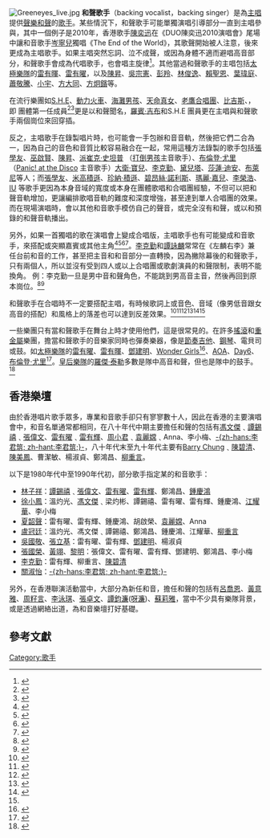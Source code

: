 {{NoteTA|G1=Music}}
{{Expand English|Backing Vocals}}
[[File:Greeneyes_live.jpg|thumb]]
'''和聲歌手'''（backing vocalist，backing singer）是為[[主唱|主唱]]提供[[和声|聲樂和聲]]的[[歌手|歌手]]。某些情況下，和聲歌手可能單獨演唱引導部分一直到主唱參與，其中一個例子是2010年，香港歌手[[陳奕迅|陳奕迅]]在《DUO陳奕迅2010演唱會》尾場中讓和音歌手[[岑寧兒|岑寧兒]]獨唱《The End of the World》，其歌聲開始被人注意，後來更成為主唱歌手。如果主唱突然忘詞、泣不成聲，或因為身體不適而避唱高音部分，和聲歌手會成為代唱歌手，也會唱主旋律<ref>{{Cite web|title=江蕙 - 甲你攬牢牢 - 中視 - 把愛傳出去賑災晚會（方炯鑌代唱）|url=https://www.youtube.com/watch?v=hEMCbe44jEg|accessdate=2020-07-10|archive-url=https://web.archive.org/web/20200710071155/https://www.youtube.com/watch?v=7JOgvFbA3HU|archive-date=2020-07-10|dead-url=no}}</ref>。其他當過和聲歌手的主唱包括[[太極樂隊|太極樂隊]]的[[雷有暉|雷有暉]]、[[雷有曜|雷有曜]]，以及[[陳昇|陳昇]]、[[吳宗憲|吳宗憲]]、[[彭羚|彭羚]]、[[林俊逸|林俊逸]]、[[賴聖恩|賴聖恩]]、[[葉瑋庭|葉瑋庭]]、[[蕭敬騰|蕭敬騰]]、[[小宇|小宇]]、[[方大同|方大同]]、[[方炯鑌|方炯鑌]]等。

在流行樂團如[[S.H.E|S.H.E]]、[[動力火車|動力火車]]、[[海灘男孩|海灘男孩]]、[[天命真女|天命真女]]、[[老鹰合唱团|老鷹合唱團]]、[[比吉斯|比吉斯]]、{{tsl|en|Mutya Keisha Siobhan|Mutya Keisha Siobhan}}，即 {{tsl|en|Sugababes|Sugababes}} 團體第一任成員<ref>{{Cite web |url=https://www.youtube.com/watch?v=FHh86ySgKrA |title=Sugababes - Round Round |accessdate=2014-09-24 |archive-date=2020-12-10 |archive-url=https://web.archive.org/web/20201210122111/https://www.youtube.com/watch?v=FHh86ySgKrA |dead-url=no }}</ref><ref>{{Cite web |url=https://www.youtube.com/watch?v=cAzJlMHQrp8 |title=Sugababes - Too Lost In You |accessdate=2014-09-24 |archive-date=2020-07-10 |archive-url=https://web.archive.org/web/20200710071204/https://www.youtube.com/watch?v=cAzJlMHQrp8 |dead-url=no }}</ref>更是以和聲聞名，[[羅賓·吉布|羅賓·吉布]]和S.H.E 團員更在主唱與和聲歌手兩個崗位來回穿插。

反之，主唱歌手在錄製唱片時，也可能會一手包辦和音音軌，然後把它們二合為一，因為自己的音色和音質比較容易融合在一起，常用這種方法錄製的歌手包括[[張學友|張學友]]、[[巫啟賢|巫啟賢]]、[[陳昇|陳昇]]、[[派崔克·史坦普|派崔克·史坦普]] （[[打倒男孩|打倒男孩]]主音歌手）、[[布伦登·尤里|布倫登·尤里]]（[[迪斯可癟三|Panic! at the Disco]] 主音歌手）[[大衛·寶兒|大衛·寶兒]]、[[李克勤|李克勤]]、[[黛兒塔|黛兒塔]]、[[莎蓮·迪安|莎蓮·迪安]]、[[布莱尼·斯皮尔斯|布萊尼]]等人；而[[張學友|張學友]]、[[米高積遜|米高積遜]]、[[珍納·積遜|珍納·積遜]]、[[碧昂絲·諾利斯|碧昂絲·諾利斯]]、[[瑪麗·嘉兒|瑪麗·嘉兒]]、[[李榮浩|李榮浩]]、[[IU_(歌手)|IU]] 等歌手更因為本身音域的寬度或本身在團體歌唱和合唱團經驗，不但可以把和聲音軌增加，更讓編排歌唱音軌的難度和深度增強，甚至達到單人合唱團的效果。而在現場演唱時，會以其他和音歌手模仿自己的聲音，或完全沒有和聲，或以和預錄的和聲音軌播出。

另外，如果一首獨唱的歌在演唱會上變成合唱版，主唱歌手也有可能變成和音歌手，來搭配或突顯嘉賓或其他主角<ref>{{Cite web |url=http://www.youtube.com/watch?v=Pyba_rTAD4c |title=周杰倫&袁詠琳-黑色幽默 |accessdate=2013-07-17 |archive-date=2020-07-10 |archive-url=https://web.archive.org/web/20200710071209/https://www.youtube.com/watch?v=Pyba_rTAD4c |dead-url=no }}</ref><ref>{{Cite web |url=http://www.youtube.com/watch?v=NCC809QdZyA |title=陳奕迅&陳奐仁 - 愛是懷疑 |accessdate=2013-12-20 |archive-date=2020-07-10 |archive-url=https://web.archive.org/web/20200710071216/https://www.youtube.com/watch?v=NCC809QdZyA |dead-url=no }}</ref><ref>{{Cite web |url=http://www.youtube.com/watch?v=Eiy5nMcrHI8 |title=容祖兒&李克勤 - 大會堂演奏廳 |accessdate=2013-07-17 |archive-date=2020-07-10 |archive-url=https://web.archive.org/web/20200710071222/https://www.youtube.com/watch?v=Eiy5nMcrHI8 |dead-url=no }}</ref><ref name=":0">{{Citation|title=Presley Tennant & Kelly Clarkson - Because Of You (Vegas 5-24-2019)|url=https://www.youtube.com/watch?v=YV1I1RQ82T8|accessdate=2021-05-14|language=en|archive-date=2021-05-14|archive-url=https://web.archive.org/web/20210514020218/https://www.youtube.com/watch?v=YV1I1RQ82T8|dead-url=no}}</ref>。[[李克勤|李克勤]]和[[譚詠麟|譚詠麟]]常常在《左麟右李》兼任台前和音的工作，甚至把主音和和音部分一直轉換，因為撇除幕後的和聲歌手，只有兩個人，所以並沒有受到四人或以上合唱團或歌劇演員的和聲限制，表明不能換角。 例：李克勤一旦是男中音和聲角色，不能跳到男高音主音，然後再回到原本崗位。<ref>{{Cite web |url=https://www.youtube.com/watch?v=ZOgbs6M0uUE |title=李克勤&譚詠麟 - 雨夜的浪漫 |accessdate=2017-04-23 |archive-date=2020-07-10 |archive-url=https://web.archive.org/web/20200710071224/https://www.youtube.com/watch?v=ZOgbs6M0uUE |dead-url=no }}</ref><ref>{{Cite web|title=梁漢文&蘇永康 - 纏綿遊戲 （兩人和聲角色有互換）|url=https://www.youtube.com/watch?v=pcs4dvOKtkw|accessdate=2017-04-23|archive-url=https://web.archive.org/web/20200710071228/https://www.youtube.com/watch?v=pcs4dvOKtkw|archive-date=2020-07-10|dead-url=no}}</ref>

和聲歌手在合唱時不一定要搭配主唱，有時候歌詞上或音色、音域（像男低音跟女高音的搭配）和風格上的落差也可以達到反差效果。<ref>{{Cite web|title=Hacken Lee, Emme Wong - 李克勤 & 黃伊汶 -《來到今天》(2002 Live) - YouTube|url=https://www.youtube.com/watch?v=G0fislKwmUs|accessdate=2020-11-17|work=www.youtube.com}}</ref><ref>{{Cite web |url=http://www.youtube.com/watch?v=zUzd9KyIDrM |title=System of a Down - B.Y.O.B. |accessdate=2013-07-17 |archive-date=2021-01-08 |archive-url=https://web.archive.org/web/20210108082457/https://www.youtube.com/watch?v=zUzd9KyIDrM |dead-url=no }}</ref><ref>{{Cite web |url=https://www.youtube.com/watch?v=vSB65Wo-vCs |title=我是歌手-第二季-第13期-邓紫棋&方大同《春天里》-湖南卫视官方版2014-04-04 |accessdate=2014-05-27 |archive-date=2020-07-10 |archive-url=https://web.archive.org/web/20200710071249/https://www.youtube.com/watch?v=vSB65Wo-vCs |dead-url=no }}</ref><ref>{{Cite web |url=https://www.youtube.com/watch?v=mAViRONOeGE |title=鬼導短劇加合唱： 阿飛的小蝴蝶 |accessdate=2015-03-04 |archive-date=2020-07-10 |archive-url=https://web.archive.org/web/20200710071254/https://www.youtube.com/watch?v=mAViRONOeGE |dead-url=no }}</ref><ref>{{Cite web|title=【TVPP】Solji(EXID) – West Sky ,솔지(이엑스아이디) – 서쪽 하늘 @Duet Song Festival - YouTube|url=https://www.youtube.com/watch?v=oeEpRzU-mws|accessdate=2020-11-17|work=www.youtube.com|archive-date=2020-11-21|archive-url=https://web.archive.org/web/20201121001227/https://www.youtube.com/watch?v=oeEpRzU-mws|dead-url=no}}</ref><ref name=":0" />

一些樂團只有當和聲歌手在舞台上時才使用他們，這是很常見的。在許多[[搖滾音樂|搖滾]]和[[重金屬音樂|重金屬]]樂團，擔當和聲歌手的音樂家同時也彈奏樂器，像是[[節奏吉他|節奏吉他]]、[[钢琴|鋼琴]]、電貝司或鼓。如[[太極樂隊|太極樂隊]]的[[雷有曜|雷有曜]]、[[雷有暉|雷有暉]]、[[鄧建明|鄧建明]]、[[Wonder_Girls|Wonder Girls]]<ref>{{Cite web|title=[2015 MBC Music festival] Wonder Girls - So Hot + I Feel You 20151231 - YouTube|url=https://www.youtube.com/watch?v=aLtc8ptrUKE|accessdate=2020-11-17|work=www.youtube.com|archive-date=2020-12-19|archive-url=https://web.archive.org/web/20201219143500/https://www.youtube.com/watch?v=aLtc8ptrUKE|dead-url=no}}</ref>、[[AOA|AOA]]、[[DAY6|Day6]]、[[布伦登·尤里|布倫登·尤里]]<ref>{{Cite web|title=Panic! At The Disco - Bohemian Rhapsody (Live) [from Sydney for the American Music Awards] - YouTube|url=https://www.youtube.com/watch?v=cyc-a-DOKwk|accessdate=2021-02-19|work=www.youtube.com|archive-date=2021-02-06|archive-url=https://web.archive.org/web/20210206023712/https://www.youtube.com/watch?v=cyc-a-DOKwk|dead-url=no}}</ref>。[[Queen_(乐队)|皇后樂隊]]的[[罗杰·泰勒|羅傑·泰勒]]多數是隊中高音和聲，但也是隊中的鼓手。<ref>{{Citation|title=Brian May + Roger Taylor + Freddie Mercury - We Are The Champions 2020|url=https://www.youtube.com/watch?v=IejGwhSeFv8|accessdate=2021-05-29|language=zh-CN|archive-date=2021-02-12|archive-url=https://web.archive.org/web/20210212115538/https://www.youtube.com/watch?v=IejGwhSeFv8|dead-url=no}}</ref>

==香港樂壇==
由於香港唱片歌手眾多，專業和音歌手卻只有寥寥數十人，因此在香港的主要演唱會中，和音名單通常都相同，在八十年代中期主要擔任和聲的包括有[[馮文傑|馮文傑]]﹑[[譚錫禧|譚錫禧]]﹑[[張偉文|張偉文]]、[[雷有曜|雷有曜]]﹑[[雷有輝|雷有輝]]、[[周小君|周小君]]﹑[[袁麗嫦|袁麗嫦]]﹑Anna、李小梅、[[李君筑|-{zh-hans:李君筑; zh-hant:李君筑;}-]]，八十年代末至九十年代主要有[[Barry_Chung|Barry Chung]]﹑[[陳碧清|陳碧清]]、[[陳美鳳_(香港)|陳美鳳]]、曹潔敏、楊淑貞、鄭鴻昌、[[柳重言|柳重言]]。

以下是1980年代中至1990年代初，部分歌手指定某的和音歌手：
*[[林子祥|林子祥]]：[[譚錫禧|譚錫禧]]﹑[[張偉文|張偉文]]、[[雷有曜|雷有曜]]、[[雷有輝|雷有輝]]、鄭鴻昌、[[鍾慶鴻|鍾慶鴻]]
*[[徐小鳳|徐小鳳]]：溫灼光、[[馮文傑|馮文傑]]﹑梁灼彬、譚錫禧、雷有曜、雷有輝、鍾慶鴻、[[江耀華|江耀華]]、李小梅
*[[夏韶聲|夏韶聲]]：雷有曜、雷有輝、鍾慶鴻、胡啟榮、[[袁麗嫦|袁麗嫦]]、Anna
*[[盧冠廷|盧冠廷]]：溫灼光、馮文傑﹑譚錫禧、鄭鴻昌、鍾慶鴻、江耀華、[[柳重言|柳重言]]
*[[吳國敬|吳國敬]]、[[張立基|張立基]]：雷有曜、雷有輝、[[鄧建明|鄧建明]]、楊淑貞
*[[張國榮|張國榮]]、[[黃翊_(香港)|黃翊]]、[[黎明|黎明]]：張偉文、雷有曜、雷有輝、鄧建明、鄭鴻昌、李小梅
*[[李克勤|李克勤]]：雷有輝、柳重言、[[陳碧清|陳碧清]]
*[[關淑怡|關淑怡]]：[[李君筑|-{zh-hans:李君筑; zh-hant:李君筑;}-]]

另外，在香港聯演活動當中，大部分為新任和音，擔任和聲的包括有[[呂喬恩|呂喬恩]]、[[黃意雅|黃意雅]]、[[周籽言|周籽言]]、[[李泳琪|李泳琪]]、[[張卓文|張卓文]]、[[譚鈞濂|譚鈞濂]]([[呀濂|呀濂]])、[[蘇莉雅|蘇莉雅]]，當中不少具有樂隊背景，或是透過網絡出道，為和音樂壇打好基礎。

==參考文獻==
{{reflist}}{{音樂主題}}{{音樂產業}}
[[Category:歌手|Category:歌手]]